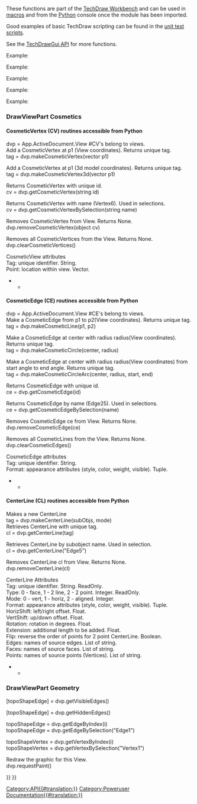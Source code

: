 <languages/>
<translate>
<!--T:1-->
{{VeryImportantMessage|(November 2018) This information may be incomplete and outdated. For the latest API, see the [https://www.freecadweb.org/api autogenerated API documentation].}}
These functions are part of the [[TechDraw_Workbench|TechDraw Workbench]] and can be used in [[Macros|macros]] and from the [[Python|Python]] console once the {{incode|TechDraw}} module has been imported.

<!--T:11-->
Good examples of basic TechDraw scripting can be found in the [https://github.com/FreeCAD/FreeCAD/tree/master/src/Mod/TechDraw/TDTest unit test scripts]. 

<!--T:5-->
See the [[TechDrawGui API|TechDrawGui API]] for more functions.

<!--T:2-->
Example:

</translate>
{{Code|code=
import FreeCAD
import TechDraw

page = FreeCAD.ActiveDocument.addObject('TechDraw::DrawPage', 'Page')
FreeCAD.ActiveDocument.addObject('TechDraw::DrawSVGTemplate', 'Template')
FreeCAD.ActiveDocument.Template.Template = templateFileSpec
FreeCAD.ActiveDocument.Page.Template = FreeCAD.ActiveDocument.Template
page.ViewObject.show()
view = FreeCAD.ActiveDocument.addObject('TechDraw::DrawViewPart', 'View')
rc = page.addView(view)
}}

<translate>
<!--T:3-->
{{APIFunction|EdgeWalker|listOfEdges, [bool]|Creates wires from edges in input by planar graph traversal. Optionally exclude the OuterWire by setting optional parameter to false.|List of wires sorted by size (descending)}}
{{APIFunction|findOuterWire|listOfEdges|Finds the OuterWire (largest) of a list of edges (that form a planar graph).|Outer wire}}
{{APIFunction|findShapeOutline|TopoShape, scale, direction|Project shape in direction and find outer wire of result.|Outline wire}}

<!--T:7-->
{{APIFunction|viewPartAsDxf|DrawViewPart|Return the edges of a DrawViewPart in Dxf format.|String}}
Example:

</translate>
{{Code|code=
fileSpecDxf = "fcOut.dxf"
v = App.ActiveDocument.View
s = TechDraw.viewPartAsDxf(v)
dxfEnd = "0\nEOF\n"
dxfFile = open(fileSpecDxf, "w")
dxfFile.write(s)
dxfFile.write(dxfEnd)
dxfFile.close()
}}
<translate>

<!--T:8-->
{{APIFunction|viewPartAsSvg|DrawViewPart|Return the edges of a DrawViewPart in Svg format.|String}}
Example:

</translate>
{{Code|code=
fileSpecSvg = "fcOut.svg"
v = App.ActiveDocument.View
s = TechDraw.viewPartAsSvg(v)
head = '<svg\n' + \
       '	xmlns="http://www.w3.org/2000/svg" version="1.1" \n' + \
       '	xmlns:freecad="https://wiki.freecad.org/index.php?title=Svg_Namespace">\n'
tail = '\n</svg>'
svgFile = open(fileSpecSvg, "w")
svgFile.write(head)
svgFile.write(s)
svgFile.write(tail)
svgFile.close()
}}
<translate>

<!--T:9-->
{{APIFunction|writeDXFView|DrawViewPart, FileName|Save the DrawViewPart in Dxf.|File}}
Example:

</translate>
{{Code|code=
import TechDraw
TechDraw.writeDXFView(myPart,myFileName)
}}
<translate>

<!--T:10-->
{{APIFunction|writeDXFPage|DrawPage, FileName|Save the DrawPage in Dxf.|File}}
Example:

</translate>
{{Code|code=
import TechDraw
TechDraw.writeDXFPage(myPage,myFileName)
}}
<translate>

===DrawViewPart Cosmetics=== <!--T:12-->

====CosmeticVertex (CV) routines accessible from Python==== <!--T:18-->

<!--T:19-->
dvp = App.ActiveDocument.View  #CV's belong to views.<br>

<!--T:20-->
Add a CosmeticVertex at p1 (View coordinates). Returns unique tag.<br>
tag = dvp.makeCosmeticVertex(vector p1) 

<!--T:21-->
Add a CosmeticVertex at p1 (3d model coordinates). Returns unique tag.<br>
tag = dvp.makeCosmeticVertex3d(vector p1) 

<!--T:22-->
Returns CosmeticVertex with unique id.<br>
cv = dvp.getCosmeticVertex(string id) 

<!--T:23-->
Returns CosmeticVertex with name (Vertex6). Used in selections.<br>
cv = dvp.getCosmeticVertexBySelection(string name) 

<!--T:25-->
Removes CosmeticVertex from View. Returns None.<br>
dvp.removeCosmeticVertex(object cv) 

<!--T:26-->
Removes all CosmeticVertices from the View. Returns None.<br>
dvp.clearCosmeticVertices()

<!--T:27-->
CosmeticView attributes<br>
Tag: unique identifier. String.<br>
Point: location within view. Vector.<br>

</translate>
<!--T:28-->
********************************************************************************
{{Code|code=
#!/usr/bin/env python
# -*- coding: utf-8 -*-

<!--T:29-->
# Py CosmeticVertex demo
import FreeCAD
import TechDraw

<!--T:30-->
v = App.ActiveDocument.View
p = App.Vector(-3.0, -3.0, 0.0)

<!--T:31-->
#make CV
tag = v.makeCosmeticVertex(p)
print("t: {}".format(tag))

<!--T:32-->
#retrieve CV
cv = v.getCosmeticVertex(tag)
print("cv: {}".format(cv))
print("Tag: {}".format(cv.Tag))


<!--T:34-->
cv2 = v.getCosmeticVertexBySelection("Vertex4")
print("New Point: {}".format(cv2.Point))

<!--T:35-->
#make CV from 3d
p3d = App.Vector(2.0, 2.0, 2.0)
print("3d point in: {}".format(p3d))
tag3d = v.makeCosmeticVertex3d(p3d)
cv3 = v.getCosmeticVertex(tag3d)
print("3d point out: {}".format(cv3.Point))
}}

<translate>
====CosmeticEdge (CE) routines accessible from Python==== <!--T:36-->

<!--T:37-->
dvp = App.ActiveDocument.View  #CE's belong to views.<br>

<!--T:38-->
Make a CosmeticEdge from p1 to p2(View coordinates). Returns unique tag.<br>
tag = dvp.makeCosmeticLine(p1, p2)

<!--T:39-->
Make a CosmeticEdge at center with radius radius(View coordinates). Returns unique tag.<br>
tag = dvp.makeCosmeticCircle(center, radius)

<!--T:40-->
Make a CosmeticEdge at center with radius radius(View coordinates) from start angle to end angle. Returns unique tag.<br>
tag = dvp.makeCosmeticCircleArc(center, radius, start, end)

<!--T:41-->
Returns CosmeticEdge with unique id.<br>
ce = dvp.getCosmeticEdge(id)

<!--T:42-->
Returns CosmeticEdge by name (Edge25).  Used in selections.<br>
ce = dvp.getCosmeticEdgeBySelection(name)

<!--T:44-->
Removes CosmeticEdge ce from View. Returns None.<br>
dvp.removeCosmeticEdge(ce)

<!--T:45-->
Removes all CosmeticLines from the View. Returns None.<br>
dvp.clearCosmeticEdges()

<!--T:46-->
CosmeticEdge attributes<br>
Tag: unique identifier. String.<br>
Format: appearance attributes (style, color, weight, visible). Tuple.<br>

</translate>
<!--T:47-->
********************************************************************************
{{Code|code=
#!/usr/bin/env python
# -*- coding: utf-8 -*-

<!--T:48-->
# Py CosmeticEdge demo
import FreeCAD
import TechDraw

<!--T:49-->
#points
org = App.Vector(0.0, 0.0, 0.0)
midTop = FreeCAD.Vector (1.0, 5.0, 0.0)   # middle, top
midBot = FreeCAD.Vector(2.0, -5.0, 0.0)      # middle, bottom
stdZ = FreeCAD.Vector(0.0, 0.0, 1.0)
center = FreeCAD.Vector(0.0, 0.0, 0.0)
arcCenter = FreeCAD.Vector(3.0, 3.0, 0.0)
vPt = FreeCAD.Vector(-3.0, 3.0, 0.0)
topRight = FreeCAD.Vector(5.0, 5.0, 0.0)
bottomLeft = FreeCAD.Vector(-5.0, -5.0, 0.0)

<!--T:50-->
#angles
arcStart = -45
arcEnd = 45

<!--T:51-->
#styles
solid = 1 
dashed = 2
dotted = 3
#weights
weight15 = 0.15
weight75 = 0.75
#colors
pyRed = (1.0, 0.0, 0.0, 0.0)
pyBlue = (0.0, 1.0, 0.0, 0.0)
pyGreen = (0.0, 0.0, 1.0, 0.0)
pyBlack = (0.0, 0.0, 0.0, 0.0)
shadow = (0.1, 0.1, 0.1, 0.0)

<!--T:52-->
radius = 5.0
style = dashed
weight = weight75

<!--T:53-->
dvp = App.ActiveDocument.View

<!--T:54-->
print(dvp)

<!--T:55-->
print("making line")
tag = dvp.makeCosmeticLine(midTop,midBot,style, weight, pyBlue)
ce = dvp.getCosmeticEdge(tag)
print("line tag: {}".format(tag))

<!--T:56-->
print("making diagonal")
dvp.makeCosmeticLine(bottomLeft,topRight,solid, weight, pyGreen)

<!--T:57-->
print("making circle")
tag2 = dvp.makeCosmeticCircle(center, radius, style, weight, pyRed)
ce2 = dvp.getCosmeticEdge(tag2)

<!--T:58-->
print("making circleArc")
dvp.makeCosmeticCircleArc(arcCenter, radius, arcStart, arcEnd, style, weight, shadow)

<!--T:59-->
#replace
print("making new format")
oldFormat = ce.Format
newFormat = (dotted,oldFormat[1], pyRed, True)
ce.Format = newFormat

<!--T:61-->
print("removing CE with tag: {}".format(tag2))
dvp.removeCosmeticEdge(tag2)

<!--T:62-->
print("finished")
}}

<translate>
====CenterLine (CL) routines accessible from Python==== <!--T:63-->

<!--T:64-->
Makes a new CenterLine<br>
tag = dvp.makeCenterLine(subObjs, mode)<br>

<!--T:65-->
Retrieves CenterLine with unique tag.<br>
cl = dvp.getCenterLine(tag)

<!--T:66-->
Retrieves CenterLine by subobject name. Used in selection.<br>
cl = dvp.getCenterLine("Edge5")

<!--T:68-->
Removes CenterLine cl from View. Returns None.<br>
dvp.removeCenterLine(cl)

<!--T:69-->
CenterLine Attributes<br>
Tag: unique identifier. String. ReadOnly.<br>
Type: 0 - face, 1 - 2 line, 2 - 2 point. Integer. ReadOnly.<br>
Mode: 0 - vert, 1 - horiz, 2 - aligned. Integer.<br>
Format: appearance attributes (style, color, weight, visible). Tuple.<br>
HorizShift: left/right offset. Float.<br>
VertShift: up/down offset. Float.<br>
Rotation: rotation in degrees. Float.<br>
Extension: additional length to be added. Float.<br>
Flip: reverse the order of points for 2 point CenterLine. Boolean.<br>
Edges: names of source edges. List of string.<br>
Faces: names of source faces. List of string.<br>
Points: names of source points (Vertices). List of string.<br>

</translate>
<!--T:70-->
********************************************************************************
{{Code|code=
#!/usr/bin/env python
# -*- coding: utf-8 -*-

<!--T:71-->
# Py CenterLine demo
import FreeCAD
import Part
import TechDraw

<!--T:72-->
start = FreeCAD.Vector (1.0, 5.0, 0.0)   # middle, top
end = FreeCAD.Vector(1.0, -5.0, 0.0)      # middle, bottom
faceNames = ["Face0"]
edgeNames = ["Edge2", "Edge3"]
vertNames = ["Vertex1", "Vertex2"]
vMode = 0   #vertical
hMode = 1   #horizontal
aMode = 2   #aligned
#styles
solid = 1 
dashed = 2
dotted = 3
#weights
weight15 = 0.15
weight75 = 0.75
#colors
pyRed = (1.0, 0.0, 0.0, 0.0)
pyBlue = (0.0, 1.0, 0.0, 0.0)
pyBlack = (0.0, 0.0, 0.0, 0.0)
#adjustments
hShift = 1.0
vShift = 1.0
extend = 4.0
rotate = 30.0
flip = False;

<!--T:73-->
dvp = App.ActiveDocument.View

<!--T:74-->
print("making face CenterLine")
tag = dvp.makeCenterLine(faceNames,vMode)
cline = dvp.getCenterLine(tag)
print("cline tag: {}".format(tag))

<!--T:75-->
#replace
print("making new format")
oldFormat = cline.Format
newFormat = (dotted,oldFormat[1], pyRed, True)
cline.Format = newFormat
cline.Extension = 10.0

<!--T:77-->
print("making edgeCenterLine")
cline2 = dvp.makeCenterLine(edgeNames,hMode)

<!--T:78-->
print("making vertexCenterLine")
cline3 = dvp.makeCenterLine(vertNames,aMode)

<!--T:79-->
print("finished")
}}

<translate>
===DrawViewPart Geometry=== <!--T:16-->

<!--T:87-->
[topoShapeEdge] = dvp.getVisibleEdges() 

<!--T:17-->
[topoShapeEdge] = dvp.getHiddenEdges()

<!--T:80-->
topoShapeEdge = dvp.getEdgeByIndex(i) <br/>
topoShapeEdge = dvp.getEdgeBySelection("Edge1")

<!--T:81-->
topoShapeVertex = dvp.getVertexByIndex(i) <br/>
topoShapeVertex = dvp.getVertexBySelection("Vertex1")

<!--T:82-->
Redraw the graphic for this View.<br>
dvp.requestPaint()

</translate>
{{TechDraw Tools navi{{#translation:}}}}
{{Userdocnavi{{#translation:}}}}
[[Category:API{{#translation:}}]]
[[Category:Poweruser Documentation{{#translation:}}]]
{{clear}}